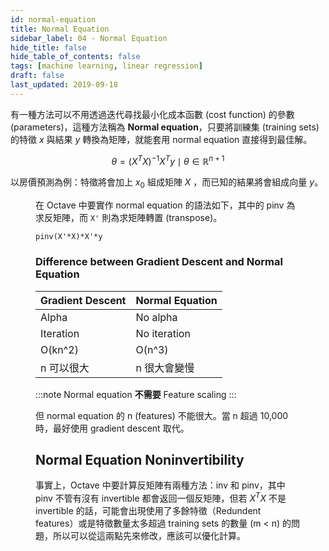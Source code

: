 ```yaml
---
id: normal-equation
title: Normal Equation
sidebar_label: 04 - Normal Equation
hide_title: false
hide_table_of_contents: false
tags: [machine learning, linear regression]
draft: false
last_updated: 2019-09-18
---
```


有一種方法可以不用透過迭代尋找最小化成本函數 (cost function) 的參數 (parameters)，這種方法稱為 **Normal equation**，只要將訓練集 (training sets) 的特徵 $x$ 與結果 $y$ 轉換為矩陣，就能套用 normal equation 直接得到最佳解。

$$
\theta = (X^TX)^{-1}X^Ty \mid \theta \in \mathbb{R}^{n+1}
$$

以房價預測為例：特徵將會加上 $x_0$ 組成矩陣 $X$ ，而已知的結果將會組成向量 $y$。

<figure
  src="/img/learning/machine-learning/02-linear-regression/04-normal-equation/normal_equation_example.png"
  caption="Normal Equation Example"
/>

在 Octave 中要實作 normal equation 的語法如下，其中的 pinv 為求反矩陣，而 `X'` 則為求矩陣轉置 (transpose)。

```
pinv(X'*X)*X'*y
```

### Difference between Gradient Descent and Normal Equation

| Gradient Descent | Normal Equation |
| :--------------- | :-------------- |
| Alpha            | No alpha        |
| Iteration        | No iteration    |
| O\(kn^2\)        | O\(n^3\)        |
| n 可以很大       | n 很大會變慢    |

:::note
Normal equation **不需要** Feature scaling
:::

但 normal equation 的 n (features) 不能很大。當 n 超過 10,000 時，最好使用 gradient descent 取代。

## Normal Equation Noninvertibility

事實上，Octave 中要計算反矩陣有兩種方法：inv 和 pinv，其中 pinv 不管有沒有 invertible 都會返回一個反矩陣，但若 $X^TX$ 不是 invertible 的話，可能會出現使用了多餘特徵（Redundent features）或是特徵數量太多超過 training sets 的數量 (m < n) 的問題，所以可以從這兩點先來修改，應該可以優化計算。
